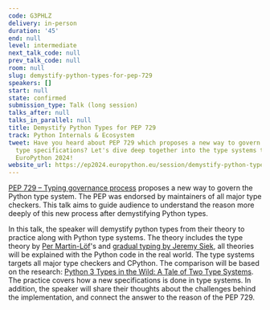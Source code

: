 ```yaml
---
code: G3PHLZ
delivery: in-person
duration: '45'
end: null
level: intermediate
next_talk_code: null
prev_talk_code: null
room: null
slug: demystify-python-types-for-pep-729
speakers: []
start: null
state: confirmed
submission_type: Talk (long session)
talks_after: null
talks_in_parallel: null
title: Demystify Python Types for PEP 729
track: Python Internals & Ecosystem
tweet: Have you heard about PEP 729 which proposes a new way to govern the Python's
  type specifications? Let's dive deep together into the type systems together in
  EuroPython 2024!
website_url: https://ep2024.europython.eu/session/demystify-python-types-for-pep-729
---
```


[PEP 729 – Typing governance process](https://peps.python.org/pep-0729/) proposes a new way to govern the Python type system. The PEP was endorsed by maintainers of all major type checkers. This talk aims to guide audience to understand the reason more deeply of this new process after demystifying Python types.

In this talk, the speaker will demystify python types from their theory to practice along with Python type systems. The theory includes the type theory by [Per Martin-Löf](https://en.wikipedia.org/wiki/Per_Martin-L%C3%B6f)'s and [gradual typing by Jeremy Siek](http://scheme2006.cs.uchicago.edu/13-siek.pdf), all theories will be explained with the Python code in the real world. The type systems targets all major type checkers and CPython. The comparison will be based on the research: [Python 3 Types in the Wild: A Tale of Two Type Systems](https://www.cs.rpi.edu/~milanova/docs/dls2020.pdf). The practice covers how a new specifications is done in type systems. In addition, the speaker will share their thoughts about the challenges behind the implementation, and connect the answer to the reason of the PEP 729.
